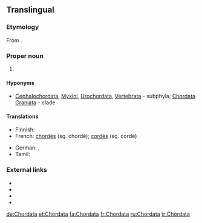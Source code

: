 ==Translingual==

===Etymology===
From {{etyl|la|mul}} {{term|chorda||cord, string|lang=la}}.

===Proper noun===
{{taxoninfl}}

# {{taxon|phylum|superphylum|Deuterostomia|[[animal]]s having a [[notochord]] at some [[stage]] of their [[development]]}}

====Hyponyms====
* {{sense|phylum}} [[Cephalochordata]], [[Myxini]], [[Urochordata]], [[Vertebrata]]&nbsp;- subphyla; [[Chordata Craniata]]&nbsp;- clade

====Translations====
{{trans-top|a taxonomic phylum, within superphylum Deuterostomia}}
* Finnish: {{t|fi|selkäjänteiset}}
* French: [[chordés]] {{g|m-p}}  (sg. chordé); [[cordés]] {{g|m-p}}  (sg. cordé)
{{trans-mid}}
* German: {{t+|de|Chordatiere|f-p}}, {{t+|de|Chordata|n-p}}
* Tamil: {{t|ta|முதுகுநாணிகள்|tr=mutukunaanikal|sc=Taml}}
{{trans-bottom}}

===External links===
* {{projectlink|wikipedia}}
* {{specieslite}}
* {{comcatlite}}
* {{R:TOL}}

[[de:Chordata]]
[[et:Chordata]]
[[fa:Chordata]]
[[fr:Chordata]]
[[ru:Chordata]]
[[tr:Chordata]]